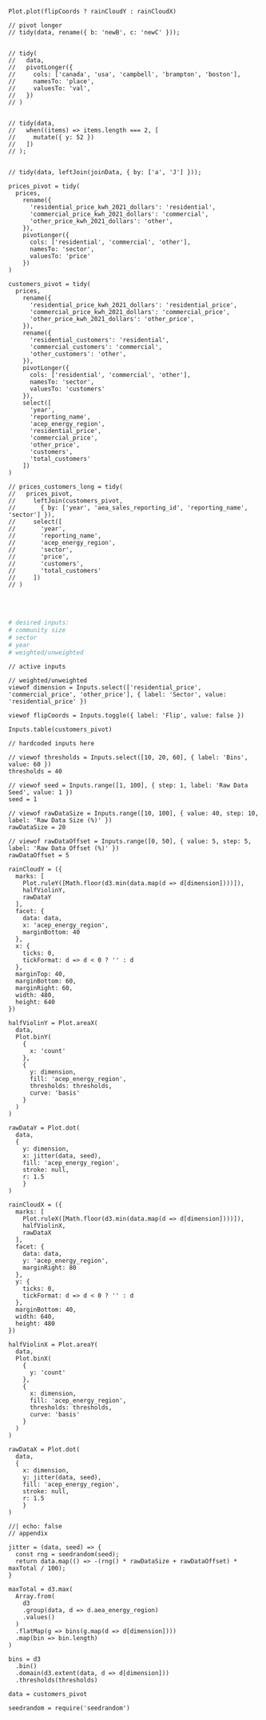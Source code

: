 
```ojs
Plot.plot(flipCoords ? rainCloudY : rainCloudX)
```


```ojs
// pivot longer
// tidy(data, rename({ b: 'newB', c: 'newC' }));


// tidy(
//   data,
//   pivotLonger({
//     cols: ['canada', 'usa', 'campbell', 'brampton', 'boston'],
//     namesTo: 'place',
//     valuesTo: 'val',
//   })
// )


// tidy(data,
//   when((items) => items.length === 2, [
//     mutate({ y: 52 })
//   ])
// );


// tidy(data, leftJoin(joinData, { by: ['a', 'J'] }));

prices_pivot = tidy(
  prices, 
    rename({
      'residential_price_kwh_2021_dollars': 'residential',
      'commercial_price_kwh_2021_dollars': 'commercial',
      'other_price_kwh_2021_dollars': 'other',
    }),
    pivotLonger({
      cols: ['residential', 'commercial', 'other'],
      namesTo: 'sector',
      valuesTo: 'price'
    })
)

customers_pivot = tidy(
  prices,
    rename({
      'residential_price_kwh_2021_dollars': 'residential_price',
      'commercial_price_kwh_2021_dollars': 'commercial_price',
      'other_price_kwh_2021_dollars': 'other_price',
    }),
    rename({
      'residential_customers': 'residential',
      'commercial_customers': 'commercial',
      'other_customers': 'other',
    }),
    pivotLonger({
      cols: ['residential', 'commercial', 'other'],
      namesTo: 'sector',
      valuesTo: 'customers'
    }),
    select([
      'year',
      'reporting_name',
      'acep_energy_region',
      'residential_price',
      'commercial_price',
      'other_price',
      'customers',
      'total_customers'
    ])
)

// prices_customers_long = tidy(
//   prices_pivot,
//     leftJoin(customers_pivot,
//       { by: ['year', 'aea_sales_reporting_id', 'reporting_name', 'sector'] }),
//     select([
//       'year',
//       'reporting_name',
//       'acep_energy_region',
//       'sector',
//       'price',
//       'customers',
//       'total_customers'
//     ])
// )

```



<br>
<br>


```r
# desired inputs:  
# community size
# sector
# year
# weighted/unweighted
```



```ojs
// active inputs

// weighted/unweighted
viewof dimension = Inputs.select(['residential_price', 'commercial_price', 'other_price'], { label: 'Sector', value: 'residential_price' })

viewof flipCoords = Inputs.toggle({ label: 'Flip', value: false })

Inputs.table(customers_pivot)
```




```ojs
// hardcoded inputs here

// viewof thresholds = Inputs.select([10, 20, 60], { label: 'Bins', value: 60 })
thresholds = 40

// viewof seed = Inputs.range([1, 100], { step: 1, label: 'Raw Data Seed', value: 1 })
seed = 1

// viewof rawDataSize = Inputs.range([10, 100], { value: 40, step: 10, label: 'Raw Data Size (%)' })
rawDataSize = 20

// viewof rawDataOffset = Inputs.range([0, 50], { value: 5, step: 5, label: 'Raw Data Offset (%)' })
rawDataOffset = 5

```


```ojs
rainCloudY = ({
  marks: [
    Plot.ruleY([Math.floor(d3.min(data.map(d => d[dimension])))]),
    halfViolinY,
    rawDataY
  ],
  facet: {
    data: data,
    x: 'acep_energy_region',
    marginBottom: 40
  },
  x: {
    ticks: 0,
    tickFormat: d => d < 0 ? '' : d
  },
  marginTop: 40,
  marginBottom: 60,
  marginRight: 60,
  width: 480,
  height: 640
})
```

```ojs
halfViolinY = Plot.areaX(
  data,
  Plot.binY(
    {
      x: 'count'
    },
    {
      y: dimension,
      fill: 'acep_energy_region',
      thresholds: thresholds,
      curve: 'basis'
    }
  )
)
```

```ojs
rawDataY = Plot.dot(
  data,
  {
	y: dimension,
    x: jitter(data, seed),
	fill: 'acep_energy_region',
	stroke: null,
	r: 1.5
	}
)
```

```ojs
rainCloudX = ({
  marks: [
    Plot.ruleX([Math.floor(d3.min(data.map(d => d[dimension])))]),
    halfViolinX,
    rawDataX
  ],
  facet: {
    data: data,
    y: 'acep_energy_region',
    marginRight: 80
  },
  y: {
    ticks: 0,
    tickFormat: d => d < 0 ? '' : d 
  },
  marginBottom: 40,
  width: 640,
  height: 480
})
```

```ojs
halfViolinX = Plot.areaY(
  data,
  Plot.binX(
    {
      y: 'count'
    },
    {
      x: dimension,
      fill: 'acep_energy_region',
      thresholds: thresholds,
      curve: 'basis'
    }
  )
)
```


```ojs
rawDataX = Plot.dot(
  data,
  {
	x: dimension,
    y: jitter(data, seed),
    fill: 'acep_energy_region',
    stroke: null,
    r: 1.5
	}
)
```


```ojs
//| echo: false
// appendix

jitter = (data, seed) => {
  const rng = seedrandom(seed);
  return data.map(() => -(rng() * rawDataSize + rawDataOffset) * maxTotal / 100);
}

maxTotal = d3.max(
  Array.from(
    d3
    .group(data, d => d.aea_energy_region)
    .values()
  )
  .flatMap(g => bins(g.map(d => d[dimension])))
  .map(bin => bin.length)
)

bins = d3
  .bin()
  .domain(d3.extent(data, d => d[dimension]))
  .thresholds(thresholds)

data = customers_pivot

seedrandom = require('seedrandom')
```